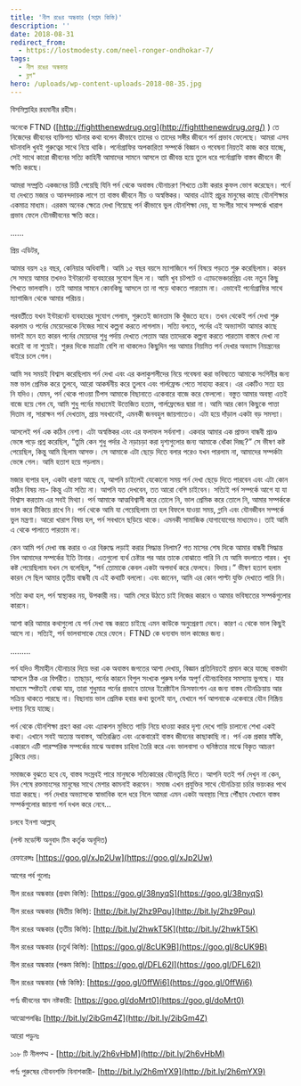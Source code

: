 ```yaml
---
title: 'নীল রঙের অন্ধকার (সপ্তম কিস্তি)'
description: ''
date: 2018-08-31
redirect_from:
  - https://lostmodesty.com/neel-ronger-ondhokar-7/
tags:
  - নীল রঙের অন্ধকার
  - ব্লগ"
hero: /uploads/wp-content-uploads-2018-08-35.jpg
---
```


বিসমিল্লাহির রহমানীর রহীম।

অনেকে FTND ([http://fightthenewdrug.org](http://fightthenewdrug.org/) ) তে নিজেদের জীবনের ব্যক্তিগত ঘটনার কথা বলেন কীভাবে তাদের ও তাদের সঙ্গীর জীবনে পর্ন প্রভাব ফেলেছে। আমরা এসব ঘটনাবলি খুবই গুরুত্বের সাথে নিয়ে থাকি। পর্নোগ্রাফির অপকারিতা সম্পর্কে বিজ্ঞান ও গবেষনা নিয়তই কাজ করে যাচ্ছে, সেই সাথে কারো জীবনের সত্যি কাহিনী আমাদের সামনে আসলে তা জীবন্ত হয়ে তুলে ধরে পর্নোগ্রাফি বাস্তব জীবনে কী ক্ষতি করছে।

আমরা সম্প্রতি একজনের চিঠি পেয়েছি যিনি পর্ন থেকে অবাস্তব যৌনাচরণ শিখতে চেষ্টা করার কুফল ভোগ করেছেন। পর্নে যা দেখতে মজার ও আনন্দদায়ক লাগে তা বাস্তব জীবনে নীচ ও অস্বস্তিকর। আবার এটাই প্রচুর মানুষের কাছে যৌনশিক্ষার একমাত্র মাধ্যম। এরকম অনেক ক্ষেত্রে দেখা গিয়েছে পর্ন কীভাবে ভুল যৌনশিক্ষা দেয়, যা সংগীর সাথে সম্পর্কে খারাপ প্রভাব ফেলে যৌনজীবনের ক্ষতি করে।

......

প্রিয় এডিটর,

আমার বয়স ২৪ বছর, কেনিয়ার অধিবাসী। আমি ১৫ বছর বয়সে ম্যাগাজিনে পর্ন বিষয়ে পড়তে শুরু করেছিলাম। কারন সে সময়ে আমার তখনও ইন্টারনেট ব্যবহারের সুযোগ ছিল না। আমি খুব চটপটে ও এ্যাডভেঞ্চারপ্রিয় এবং নতুন কিছু শিখতে ভালবাসি। তাই আমার সামনে কোনকিছু আসলে তা না পড়ে থাকতে পারতাম না। এভাবেই পর্নোগ্রাফির সাথে ম্যাগাজিন থেকে আমার পরিচয়।

পরবর্তীতে যখন ইন্টারনেট ব্যবহারের সু্যোগ পেলাম, শুরুতেই জানতাম কি খুঁজতে হবে। তখন থেকেই পর্ন দেখা শুরু করলাম ও পর্নের মেয়েদেরকে নিজের সাথে কল্পনা করতে লাগলাম। সত্যি বলতে, পর্নের এই অভ্যাসটা আমার কাছে ভালই মনে হত কারন পর্নের মেয়েদের শুধু পর্দায় দেখতে পেতাম আর তাদেরকে কল্পনা করতে পারতাম বাস্তবে দেখা না করেই বা না শুয়েই। শুরুর দিকে মাত্রাটা বেশি না থাকলেও কিছুদিন পর আমার নিয়মিত পর্ন দেখার অভ্যাস নিয়ন্ত্রনের বাইরে চলে গেল।

আমি সব সময়ই বিশ্বাস করেছিলাম পর্ন দেখা এবং এর কলাকুশলীদের নিয়ে গবেষনা করা ভবিষ্যতে আমাকে সংগিনীর জন্য মস্ত ভাল প্রেমিক করে তুলবে, আরো আকর্ষনীয় করে তুলবে এবং গার্লফ্রেন্ড পেতে সাহায্য করবে। এর একটিও সত্য হয় নি যদিও। যেমন, পর্ন থেকে পাওয়া টিপস আমাকে বিছানাতে একেবারে বাজে করে ফেললো। বস্তুত আমার অবস্থা এতই বাজে হয়ে গেল যে, আমি শুধু পর্নের মাধ্যমেই উত্তেজিত হতাম, গার্লফ্রেন্ডের দ্বারা না। আমি আর কোন কিছুকে পাত্তা দিতাম না, সারাক্ষন পর্ন দেখতাম, প্রায় সবখানেই, এমনকী জনবহুল জায়গাতেও। এটা হয়ে দাঁড়াল একটা বড় সমস্যা।

আসলেই পর্ন এক কঠিন নেশা। এটা অস্বস্তিকর এবং এর ফলাফল সর্বনাশা। একবার আমার এক প্রাক্তন বান্ধবী প্রচণ্ড ভেঙ্গে পড়ে প্রশ্ন করেছিল, “তুমি কেন শুধু পর্দার ঐ নড়াচড়া করা দৃশ্যগুলোর জন্য আমাকে ধোঁকা দিচ্ছ?” সে ভীষণ কষ্ট পেয়েছিল, কিন্তু আমি ছিলাম আসক্ত। সে আমাকে এটা ছেড়ে দিতে বলার পরেও যখন পারলাম না, আমাদের সম্পর্কটা ভেঙ্গে গেল। আমি হতাশ হয়ে পড়লাম।

মজার ব্যপার হল, একটা ধারণা আছে যে, আপনি চাইলেই যেকোনো সময় পর্ন দেখা ছেড়ে দিতে পারবেন এবং এটা কোন কঠিন বিষয় নয়- কিন্তু এটা সত্যি না। আপনি যত দেখবেন, তত আরো বেশি চাইবেন। সত্যিই পর্ন সম্পর্কে আগে যা যা বিশ্বাস করতাম এর সবই মিথ্যা। পর্ন আমাকে আত্মবিশ্বাসী করে তোলে নি, ভাল প্রেমিক করে তোলে নি, আমার সম্পর্ককে ভাল করে টিকিয়ে রাখে নি। পর্ন থেকে আমি যা পেয়েছিলাম তা হল বিফলে যাওয়া সময়, গ্লানি এবং যৌনজীবন সম্পর্কে ভুল মন্ত্রণা। আরো খারাপ বিষয় হল, পর্ন সবখানে ছড়িয়ে থাকে। এমনকী সামাজিক যোগাযোগের মাধ্যমেও। তাই আমি এ থেকে পালাতে পারতাম না।

কেন আমি পর্ন দেখা বন্ধ করার ও এর বিরুদ্ধে লড়াই করার সিদ্ধান্ত নিলাম? গত মাসের শেষ দিকে আমার বান্ধবী সিদ্ধান্ত নিল আমাদের সম্পর্কের ইতি টানার। এতগুলো ব্যর্থ চেষ্টার পর আর তাকে বোঝাতে পারি নি যে আমি বদলাতে পারব। খুব কষ্ট পেয়েছিলাম যখন সে বলেছিল, “পর্ন তোমাকে কেবল একটা অপদার্থ করে ফেলবে। বিদায়।” ভীষণ হতাশ হলাম কারন সে ছিল আমার তৃতীয় বান্ধবী যে এই কথাটি বললো। এবং জানেন, আমি এর কোন পাল্টা যুক্তি দেখাতে পারি নি।

সত্যি কথা হল, পর্ন স্বাস্থ্যকর নয়, উপকারী নয়। আমি সেরে উঠতে চাই নিজের কারনে ও আমার ভবিষ্যতের সম্পর্কগুলোর কারনে।

আশা করি আমার কথাগুলো যে পর্ন দেখা বন্ধ করতে চাইছে এমন কাউকে অনুপ্রেরণা দেবে। কারণ এ থেকে ভাল কিছুই আসে না। সত্যিই, পর্ন ভালবাসাকে মেরে ফেলে। FTND কে ধন্যবাদ ভাল কাজের জন্য।

.........

পর্ন যদিও সীমাহীন যৌনাচার দিয়ে ভরা এক অবাস্তব জগতের আশা দেখায়, বিজ্ঞান প্রতিনিয়তই প্রমান করে যাচ্ছে বাস্তবটা আসলে ঠিক এর বিপরীত। তাছাড়া, পর্নের কারনে বিপুল সংখ্যক পুরুষ দর্শক অপূর্ণ যৌনচাহিদার সমস্যায় ভুগছে। যার মাধ্যমে স্পষ্টতই বোঝা যায়, তারা শুধুমাত্র পর্নের প্রভাবে তাদের ইরেক্টাইল ডিসফাংশন এর জন্য বাস্তব যৌনক্রিয়ায় আর সক্রিয় থাকতে পারছে না। বিছানায় ভাল প্রেমিক হবার কথা ভুলেই যান, যেখানে পর্ন আপনাকে একেবারে যৌন নিষ্ক্রিয় দশায় নিয়ে যাচ্ছে।

পর্ন থেকে যৌনশিক্ষা গ্রহণ করা এবং এ্যাকশন মুভিতে গাড়ি নিয়ে ধাওয়া করার দৃশ্য দেখে গাড়ি চালানো শেখা একই কথা। এখানে সবই অত্যন্ত অবাস্তব, অতিরঞ্জিত এবং একেবারেই বাস্তব জীবনের কাছাকাছি না। পর্ন এক প্রকার ফাঁকি, একারনে এটি পারস্পরিক সম্পর্কের মাঝে অবাস্তব চাহিদা তৈরি করে এবং ভালবাসা ও ঘনিষ্ঠতার মাঝে বিকৃত আচরণ ঢুকিয়ে দেয়।

সমাজকে বুঝতে হবে যে, বাস্তব সংস্রবই পারে মানুষকে সত্যিকারের যৌনতৃপ্তি দিতে। আপনি যতই পর্ন দেখুন না কেন, দিন শেষে রক্তমাংসের মানুষের সাথে মেশার কামনাই করবেন। সমাজ এখন প্রযুক্তির সাথে যৌনক্রিয়া চর্চার ভয়ংকর পথে যাত্রা করছে। পর্ন দেখার অভ্যাসকে স্বাভাবিক বলে ধরে নিলে আমরা এমন একটা অবস্থায় গিয়ে পৌঁছাব যেখানে বাস্তব সম্পর্কগুলোর জায়গা পর্ন দখল করে নেবে...

চলবে ইনশা আল্লাহ্‌

(লস্ট মডেস্টি অনুবাদ টিম কর্তৃক অনূদিত)

রেফারেন্সঃ [https://goo.gl/xJp2Uw](https://goo.gl/xJp2Uw)

আগের পর্ব গুলোঃ

নীল রঙের অন্ধকার (প্রথম কিস্তি): [https://goo.gl/38nyqS](https://goo.gl/38nyqS)

নীল রঙের অন্ধকার (দ্বিতীয় কিস্তি): [http://bit.ly/2hz9Pqu](http://bit.ly/2hz9Pqu)

নীল রঙের অন্ধকার (তৃতীয় কিস্তি): [http://bit.ly/2hwkT5K](http://bit.ly/2hwkT5K)

নীল রঙের অন্ধকার (চতুর্থ কিস্তি): [https://goo.gl/8cUK9B](https://goo.gl/8cUK9B)

নীল রঙের অন্ধকার (পঞ্চম কিস্তি): [https://goo.gl/DFL62I](https://goo.gl/DFL62I)

নীল রঙের অন্ধকার (ষষ্ঠ কিস্তি): [https://goo.gl/0ffWi6](https://goo.gl/0ffWi6)

পর্ণঃ জীবনের স্বাদ নষ্টকারী: [https://goo.gl/doMrt0](https://goo.gl/doMrt0)

আত্মোপলব্ধিঃ [http://bit.ly/2ibGm4Z](http://bit.ly/2ibGm4Z)

আরো পড়ুনঃ

১০৮ টি নীলপদ্ম - [http://bit.ly/2h6vHbM](http://bit.ly/2h6vHbM)

পর্ণঃ পুরুষের যৌবনশক্তি বিনাশকারী- [http://bit.ly/2h6mYX9](http://bit.ly/2h6mYX9)
